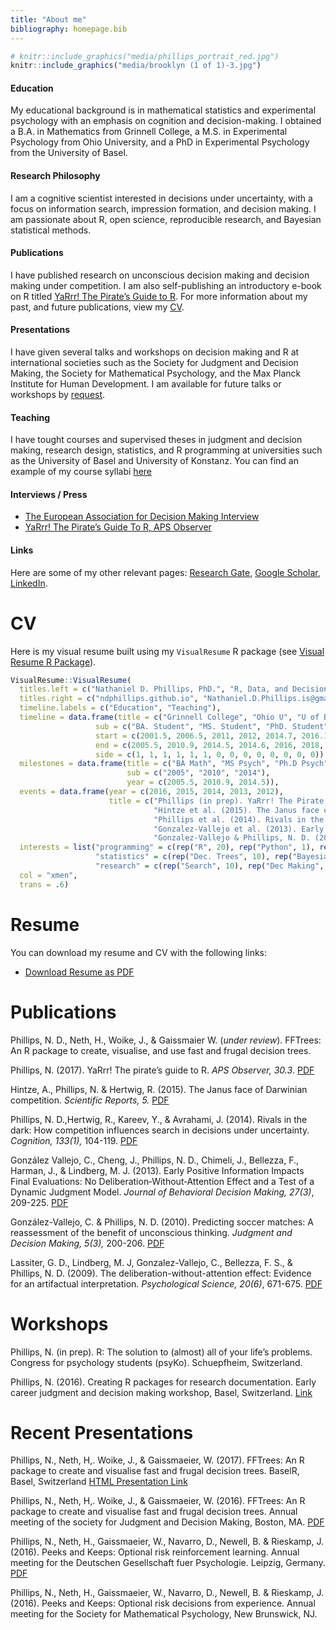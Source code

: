 ```yaml
---
title: "About me"
bibliography: homepage.bib
---
```


```r
# knitr::include_graphics("media/phillips_portrait_red.jpg")
knitr::include_graphics("media/brooklyn (1 of 1)-3.jpg")
```

#### Education

My educational background is in mathematical statistics and experimental psychology with an emphasis on cognition and decision-making. I obtained a B.A. in Mathematics from Grinnell College, a M.S. in Experimental Psychology from Ohio University, and a PhD in Experimental Psychology from the University of Basel.

#### Research Philosophy

I am a cognitive scientist interested in decisions under uncertainty, with a focus on information search, impression formation, and decision making. I am passionate about R, open science, reproducible research, and Bayesian statistical methods.

#### Publications

I have published research on unconscious decision making and decision making under competition. I am also self-publishing an introductory e-book on R titled [YaRrr! The Pirate's Guide to R](piratesguide.html). For more information about my past, and future publications, view my [CV](cv.html).

#### Presentations 

I have given several talks and workshops on decision making and R at international societies such as the Society for Judgment and Decision Making, the Society for Mathematical Psychology, and the Max Planck Institute for Human Development. I am available for future talks or workshops by <a href="mailto:nathaniel.d.phillips.is@gmail.com" target="_top">request</a>.

#### Teaching

I have tought courses and supervised theses in judgment and decision making, research design, statistics, and R programming at universities such as the University of Basel and University of Konstanz. You can find an example of my course syllabi [here](http://www.rpubs.com/YaRrr/syllabus_Winter2016)


#### Interviews / Press

- [The European Association for Decision Making Interview](http://eadm.eu/the-eadm-interview/nathaniel-philips/)
- [YaRrr! The Pirate's Guide To R, APS Observer](http://ndphillips.github.io/media/phillipsyarrr2017)


#### Links

Here are some of my other relevant pages: [Research Gate](https://www.researchgate.net/profile/Nathaniel_Phillips2), [Google Scholar](http://scholar.google.com/citations?user=S-OOdSIAAAAJ), [LinkedIn](https://www.linkedin.com/in/nathanieldphillips).


# CV

Here is my visual resume built using my `VisualResume` R package (see [Visual Resume R Package](VisualResume.html)).

```r
VisualResume::VisualResume(
  titles.left = c("Nathaniel D. Phillips, PhD.", "R, Data, and Decision Science", "*Built with love in R using the InfoResume package"),
  titles.right = c("ndphillips.github.io", "Nathaniel.D.Phillips.is@gmail.com", ""),
  timeline.labels = c("Education", "Teaching"),
  timeline = data.frame(title = c("Grinnell College", "Ohio U", "U of Basel", "MPIB", "U of Konstanz", "U of Basel", "Musician's Friend", "Statistics", "Research Methods", "Information Search", "R", "R", "R", "R"),
                   sub = c("BA. Student", "MS. Student", "PhD. Student", "PhD. Researcher", "PostDoc", "PostDoc", "Statistician", "OhioU", "OhioU", "Konstanz", "Konstanz", "Konstanz", "Basel", "Basel"),
                   start = c(2001.5, 2006.5, 2011, 2012, 2014.7, 2016.1, 2005.5, 2009.5, 2010, 2014.8, 2014.8, 2015.4, 2016.1, 2016.7),
                   end = c(2005.5, 2010.9, 2014.5, 2014.6, 2016, 2018, 2006.5, 2010, 2011, 2015.3, 2015.3, 2015.9, 2016.6, 2018),
                   side = c(1, 1, 1, 1, 1, 1, 0, 0, 0, 0, 0, 0, 0, 0)),
  milestones = data.frame(title = c("BA Math", "MS Psych", "Ph.D Psych"),
                          sub = c("2005", "2010", "2014"),
                          year = c(2005.5, 2010.9, 2014.5)),
  events = data.frame(year = c(2016, 2015, 2014, 2013, 2012),
                      title = c("Phillips (in prep). YaRrr! The Pirate's Guide to R.\nSelf-published e-book.",
                                "Hintze et al. (2015). The Janus face of Darwinian competition.\nScientific Reports, 5.",
                                "Phillips et al. (2014). Rivals in the Dark: How competition influences [...].\nCognition, 113(1), 104-119.",
                                "Gonzalez-Vallejo et al. (2013). Early positive information impacts final [...].\nJournal of Behavioral Decision Making, 27.",
                                "Gonzalez-Vallejo & Phillips, N. D. (2012). Predicting soccer matches [...].\nJudgment and Decision Making. 5(3). 200-206.")),
  interests = list("programming" = c(rep("R", 20), rep("Python", 1), rep("JavaScript", 2), rep("STAN", 5)),
                   "statistics" = c(rep("Dec. Trees", 10), rep("Bayesian", 5), rep("Regression", 3)),
                   "research" = c(rep("Search", 10), rep("Dec Making", 5), rep("Competition", 3), rep("Learning", 8))),
  col = "xmen",
  trans = .6)
```


# Resume

You can download my resume and CV with the following links:

- <a href="resume.pdf#" class="download" title="Download resume as PDF">Download Resume as PDF</a>

# Publications

Phillips, N. D., Neth, H., Woike, J., & Gaissmaier W. (*under review*). FFTrees: An R package to create, visualise, and use fast and frugal decision trees.

Phillips, N. (2017). YaRrr! The pirate's guide to R. <em>APS Observer, 30.3</em>. <a href="http://ndphillips.github.io/media/phillipsyarrr2017">PDF</a>

Hintze, A., Phillips, N. &amp; Hertwig, R. (2015). The Janus face of Darwinian competition. <em>Scientific Reports, 5. </em><a href="http://ndphillips.github.io/media/hintze2015janus.pdf">PDF</a>

Phillips, N. D.,Hertwig, R., Kareev, Y., &amp; Avrahami, J. (2014). Rivals in the dark: How competition influences search in decisions under uncertainty. <i>Cognition, 133(1), </i>104-119. <a href="http://ndphillips.github.io/media/phillips2014rivals.pdf">PDF</a>

González Vallejo, C., Cheng, J., Phillips, N. D., Chimeli, J., Bellezza, F., Harman, J., & Lindberg, M. J. (2013). Early Positive Information Impacts Final Evaluations: No Deliberation‐Without‐Attention Effect and a Test of a Dynamic Judgment Model. <i>Journal of Behavioral Decision Making, 27(3)</i>, 209-225. <a href="http://ndphillips.github.io/media/gonzalez2013early.pdf">PDF</a>

González-Vallejo, C. &amp; Phillips, N. D. (2010). Predicting soccer matches: A reassessment of the benefit of unconscious thinking. <i>Judgment and Decision Making, 5(3), </i>200-206.  <a href="http://ndphillips.github.io/media/gonzalez2010soccer.pdf">PDF</a>

Lassiter, G. D., Lindberg, M. J, Gonzalez-Vallejo, C., Bellezza, F. S., & Phillips, N. D. (2009). The deliberation-without-attention effect: Evidence for an artifactual interpretation. <i>Psychological Science, 20(6)</i>, 671-675. <a href="http://ndphillips/github.io/media/lassiter2009deliberation.pdf">PDF</a>

# Workshops

Phillips, N. (in prep). R: The solution to (almost) all of your life's problems. Congress for psychology students (psyKo). Schuepfheim, Switzerland.

Phillips, N. (2016). Creating R packages for research documentation. Early career judgment and decision making workshop, Basel, Switzerland. <a href="http://www.rpubs.com/ndphillips/rpackagescience">Link</a>

# Recent Presentations

Phillips, N., Neth, H,. Woike, J., & Gaissmaeier, W. (2017). FFTrees: An R package to create and visualise fast and frugal decision trees. BaselR, Basel, Switzerland <a href="http://ndphillips.github.io/BaselR">HTML Presentation Link</a>

Phillips, N., Neth, H,. Woike, J., & Gaissmaeier, W. (2016). FFTrees: An R package to create and visualise fast and frugal decision trees. Annual meeting of the society for Judgment and Decision Making, Boston, MA. <a href="http://ndphillips.github.io/media/phillips2016BostonFFTrees.pdf">PDF</a>

Phillips, N., Neth, H., Gaissmaeier, W., Navarro, D., Newell, B. & Rieskamp, J. (2016). Peeks and Keeps: Optional risk reinforcement learning. Annual meeting for the Deutschen Gesellschaft fuer Psychologie. Leipzig, Germany. <a href="http://ndphillips.github.io/media/phillips2016Leipzigpak.pdf">PDF</a>

Phillips, N., Neth, H., Gaissmaeier, W., Navarro, D., Newell, B. & Rieskamp, J. (2016). Peeks and Keeps: Optional risk decisions from experience. Annual meeting for the Society for Mathematical Psychology, New Brunswick, NJ.


